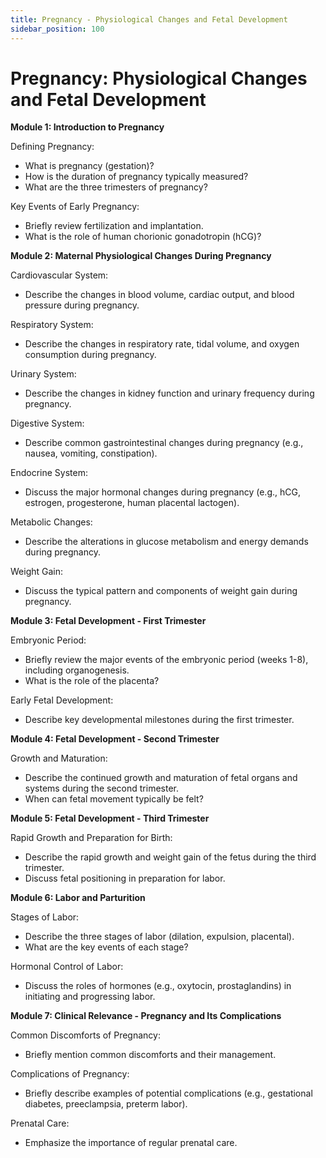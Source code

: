 ```yaml
---
title: Pregnancy - Physiological Changes and Fetal Development
sidebar_position: 100
---
```


# Pregnancy: Physiological Changes and Fetal Development

**Module 1: Introduction to Pregnancy**

Defining Pregnancy:
* What is pregnancy (gestation)?
* How is the duration of pregnancy typically measured?
* What are the three trimesters of pregnancy?

Key Events of Early Pregnancy:
* Briefly review fertilization and implantation.
* What is the role of human chorionic gonadotropin (hCG)?

**Module 2: Maternal Physiological Changes During Pregnancy**

Cardiovascular System:
* Describe the changes in blood volume, cardiac output, and blood pressure during pregnancy.

Respiratory System:
* Describe the changes in respiratory rate, tidal volume, and oxygen consumption during pregnancy.

Urinary System:
* Describe the changes in kidney function and urinary frequency during pregnancy.

Digestive System:
* Describe common gastrointestinal changes during pregnancy (e.g., nausea, vomiting, constipation).

Endocrine System:
* Discuss the major hormonal changes during pregnancy (e.g., hCG, estrogen, progesterone, human placental lactogen).

Metabolic Changes:
* Describe the alterations in glucose metabolism and energy demands during pregnancy.

Weight Gain:
* Discuss the typical pattern and components of weight gain during pregnancy.

**Module 3: Fetal Development - First Trimester**

Embryonic Period:
* Briefly review the major events of the embryonic period (weeks 1-8), including organogenesis.
* What is the role of the placenta?

Early Fetal Development:
* Describe key developmental milestones during the first trimester.

**Module 4: Fetal Development - Second Trimester**

Growth and Maturation:
* Describe the continued growth and maturation of fetal organs and systems during the second trimester.
* When can fetal movement typically be felt?

**Module 5: Fetal Development - Third Trimester**

Rapid Growth and Preparation for Birth:
* Describe the rapid growth and weight gain of the fetus during the third trimester.
* Discuss fetal positioning in preparation for labor.

**Module 6: Labor and Parturition**

Stages of Labor:
* Describe the three stages of labor (dilation, expulsion, placental).
* What are the key events of each stage?

Hormonal Control of Labor:
* Discuss the roles of hormones (e.g., oxytocin, prostaglandins) in initiating and progressing labor.

**Module 7: Clinical Relevance - Pregnancy and Its Complications**

Common Discomforts of Pregnancy:
* Briefly mention common discomforts and their management.

Complications of Pregnancy:
* Briefly describe examples of potential complications (e.g., gestational diabetes, preeclampsia, preterm labor).

Prenatal Care:
* Emphasize the importance of regular prenatal care.